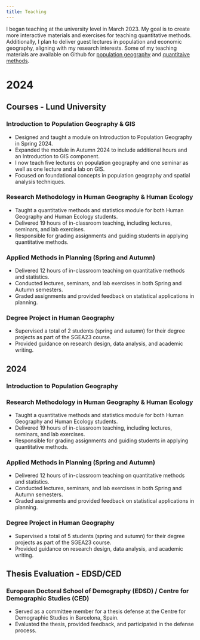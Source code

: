 ```yaml
---
title: Teaching
---
```


I began teaching at the university level in March 2023. My goal is to create more interactive materials and exercises for teaching quantitative methods. Additionally, I plan to deliver guest lectures in population and economic geography, aligning with my research interests. Some of my teaching materials are available on Github for [population geography](https://github.com/sebhanika/pop-geo-teaching) and [quantitaive methods](https://github.com/sebhanika/stats_teaching).

# 2024

## Courses - Lund University

### Introduction to Population Geography & GIS
- Designed and taught a module on Introduction to Population Geography in Spring 2024.
- Expanded the module in Autumn 2024 to include additional hours and an Introduction to GIS component.
- I now teach five lectures on population geography and one seminar as well as one lecture and a lab on GIS.
- Focused on foundational concepts in population geography and spatial analysis techniques.

### Research Methodology in Human Geography & Human Ecology
- Taught a quantitative methods and statistics module for both Human Geography and Human Ecology students.
- Delivered 19 hours of in-classroom teaching, including lectures, seminars, and lab exercises.
- Responsible for grading assignments and guiding students in applying quantitative methods.

### Applied Methods in Planning (Spring and Autumn)
- Delivered 12 hours of in-classroom teaching on quantitative methods and statistics.
- Conducted lectures, seminars, and lab exercises in both Spring and Autumn semesters.
- Graded assignments and provided feedback on statistical applications in planning.

### Degree Project in Human Geography
- Supervised a total of 2 students (spring and autumn) for their degree projects as part of the SGEA23 course.
- Provided guidance on research design, data analysis, and academic writing.

## 2024

### Introduction to Population Geography

### Research Methodology in Human Geography & Human Ecology
- Taught a quantitative methods and statistics module for both Human Geography and Human Ecology students.
- Delivered 19 hours of in-classroom teaching, including lectures, seminars, and lab exercises.
- Responsible for grading assignments and guiding students in applying quantitative methods.

### Applied Methods in Planning (Spring and Autumn)
- Delivered 12 hours of in-classroom teaching on quantitative methods and statistics.
- Conducted lectures, seminars, and lab exercises in both Spring and Autumn semesters.
- Graded assignments and provided feedback on statistical applications in planning.

### Degree Project in Human Geography
- Supervised a total of 5 students (spring and autumn) for their degree projects as part of the SGEA23 course.
- Provided guidance on research design, data analysis, and academic writing.

## Thesis Evaluation - EDSD/CED

### European Doctoral School of Demography (EDSD) / Centre for Demographic Studies (CED)
- Served as a committee member for a thesis defense at the Centre for Demographic Studies in Barcelona, Spain.
- Evaluated the thesis, provided feedback, and participated in the defense process.

